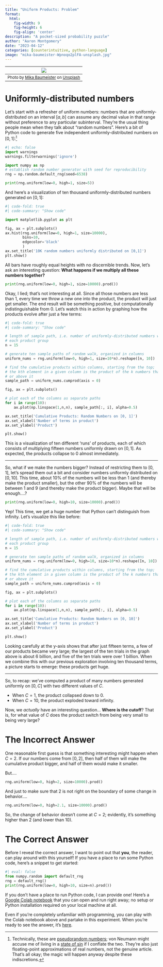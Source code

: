 ```yaml
---
title: "Uniform Products: Problem"
format:
  html:
    fig-width: 9
    fig-height: 6
    fig-align: 'center'
description: "A pocket-sized probability puzzle"
author: "Aaron Montgomery"
date: "2023-04-12"
categories: [counterintuitive, python-language]
image: "mika-baumeister-Wpnoqo2plFA-unsplash.jpg"
---
```


| ![](mika-baumeister-Wpnoqo2plFA-unsplash.jpg) |
|:--:|
| <font size = "2"> Photo by <a href="https://unsplash.com/@mbaumi?utm_source=unsplash&utm_medium=referral&utm_content=creditCopyText">Mika Baumeister</a> on <a href="https://unsplash.com/photos/Wpnoqo2plFA?utm_source=unsplash&utm_medium=referral&utm_content=creditCopyText">Unsplash</a> </font>|

# Uniformly-distributed numbers

Let's start with a refresher of uniform numbers: numbers that are uniformly-
distributed on an interval $[a, b]$ can assume any decimal value in that range
without preference to any particular subinterval. They're the usual thing people
mean when they talk about "random numbers". Here's a bit of Python code to 
generate five independent uniformly-distributed numbers on $[0, 1]$:[^1] 

```python
#| echo: false
import warnings
warnings.filterwarnings('ignore')
```

```python
import numpy as np
# establish random number generator with seed for reproducibility
rng = np.random.default_rng(seed=6538)

print(rng.uniform(low=0, high=1, size=5))
```

And here's a visualization of ten thousand uniformly-distributed numbers 
generated on $[0, 1]$:

```python
#| code-fold: true
#| code-summary: "Show code"

import matplotlib.pyplot as plt

fig, ax = plt.subplots()
ax.hist(rng.uniform(low=0, high=1, size=10000),
        bins=10,
        edgecolor='black'
        )
ax.set_title('10K random numbers uniformly distributed on [0,1]')
plt.show()
```

All bars have roughly equal heights with no discernible trends. Now, let's ask
an interesting question: **What happens if we multiply all these numbers
together?**

```python
print(rng.uniform(low=0, high=1, size=10000).prod())
```

Okay, I lied; that's not interesting at all. Since all those numbers are less
than 1, every time we throw a new one into the product, the product will just
get smaller. The end result will be something positive, but computationally
indistinguishable from 0. Let's watch this in action by graphing how the 
products evolve after just a few terms:

```python
#| code-fold: true
#| code-summary: "Show code"

# length of sample path, i.e. number of uniformly-distributed numbers within
# each product group
n = 15

# generate ten sample paths of random walk, organized in columns
uniform_nums = rng.uniform(low=0, high=1, size=10*n).reshape([n, 10])

# find the cumulative products within columns, starting from the top;
# the kth element in a given column is the product of the k numbers that lie on 
# or above it
sample_path = uniform_nums.cumprod(axis = 0)

fig, ax = plt.subplots()

# plot each of the columns as separate paths
for i in range(10):
    ax.plot(np.linspace(1,n,n), sample_path[:, i], alpha=0.5)

ax.set_title('Cumulative Products: Random Numbers on [0, 1]')
ax.set_xlabel('Number of terms in product')
ax.set_ylabel('Product')

plt.show()

```

This is a visualization of ten different 'runs' of products, each of which 
consists of multiplying fifteen numbers uniformly drawn on $[0, 1]$. As
expected, the products collapse to 0 almost immediately.

---

So, what if we make the numbers bigger? Instead of restricting them to $[0, 1]$,
let's spread them out a bit and consider numbers uniformly distributed on
$[0, 10]$. This time, about $10\%$ of the numbers will be less than 1 (and
thereby make the product smaller), but the other $90\%$ of the numbers will be
between 1 and 9 (and thereby make the product bigger). Maybe that will be
enough....?

```python
print(rng.uniform(low=0, high=10, size=10000).prod())
```

Yep! This time, we get a huge number that Python can't distinguish from
infinity. Let's visualize this like before:

```python
#| code-fold: true
#| code-summary: "Show code"

# length of sample path, i.e. number of uniformly-distributed numbers within
# each product group
n = 15

# generate ten sample paths of random walk, organized in columns
uniform_nums = rng.uniform(low=0, high=10, size=10*n).reshape([n, 10])

# find the cumulative products within columns, starting from the top;
# the kth element in a given column is the product of the k numbers that lie on 
# or above it
sample_path = uniform_nums.cumprod(axis = 0)

fig, ax = plt.subplots()

# plot each of the columns as separate paths
for i in range(10):
    ax.plot(np.linspace(1,n,n), sample_path[:, i], alpha=0.5)

ax.set_title('Cumulative Products: Random Numbers on [0, 10]')
ax.set_xlabel('Number of terms in product')
ax.set_ylabel('Product')

plt.show()

```

Looking carefully at the y-axis shows that after just fifteen terms, a few of
our products became very large; the largest of the ten trials in the graph above
is about 6 billion, and five of the ten trials were over 1 billion. When we 
combine this with our previous exploration involving ten thousand terms, a
picture starts to emerge: these products get huge.

---

So, to recap: we've computed a product of many numbers generated uniformly on 
$[0, C]$ with two different values of $C$.

  * When $C = 1$, the product collapsed down to $0$.
  * When $C = 10$, the product exploded toward infinity.
  
Now, we *actually* have an interesting question... **Where is the cutoff**?
That is, for what value of $C$ does the product switch from being very small to
being very large?

# The Incorrect Answer

One reasonable first guess is that something interesting might happen when 
$C = 2$. If our numbers come from $[0, 2]$, then half of them will make the
cumulative product bigger, and half of them would make it smaller.

But....

```python
rng.uniform(low=0, high=2, size=10000).prod()
```

And just to make sure that $2$ is not right on the boundary of some change in
behavior....

```python
rng.uniform(low=0, high=2.1, size=10000).prod()
```

So, the change of behavior doesn't come at $C = 2$; evidently, it's something
higher than $2$ (and lower than $10$).

# The Correct Answer

Before I reveal the correct answer, I want to point out that **you**, the
reader, can play around with this yourself! If you have a place to run some
Python code, here's a snippet to get started:

```python
#| eval: false
from numpy.random import default_rng
rng = default_rng()
print(rng.uniform(low=0, high=10, size=n).prod())
```

If you don't have a place to run Python code, I can provide one! Here's a 
[Google Colab notebook](https://colab.research.google.com/drive/1b40ZqoKZuXeblvGGwSe68f25B5XxliCx?usp=sharing)
that you can open and run right away; no setup or Python installation required 
on your local machine at all.

Even if you're completely unfamiliar with programming, you can play with the 
Colab notebook above and partake in this experiment. When you're ready to see
the answer, it's 
[here](https://aaron-montgomery.github.io/amm_blog/posts/2023-04-11-uniform-products-solution/).

[^1]: Technically, these are [pseudorandom numbers](https://en.wikipedia.org/wiki/Pseudorandomness); von Neumann might accuse me of living in a [state of sin](https://en.wikiquote.org/wiki/John_von_Neumann) if I conflate the two. They're also just floating-point approximations of real numbers, not the genuine article. That's all okay; the magic will happen anyway despite these indiscretions.